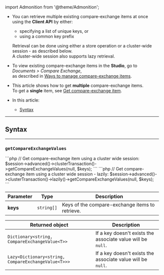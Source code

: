 ﻿import Admonition from '@theme/Admonition';

<Admonition type="note" title="">

* You can retrieve multiple existing compare-exchange items at once using the **Client API** by either:
  * specifying a list of unique keys, or
  * using a common key prefix

  Retrieval can be done using either a store operation or a cluster-wide session - as described below.  
  A cluster-wide session also supports lazy retrieval.

* To view existing compare-exchange items in the **Studio**, go to _Documents > Compare Exchange_,  
  as described in [Ways to manage compare-exchange items](../compare-exchange/overview#ways-to-create-and-manage-compare-exchange-items).  

* This article shows how to get **multiple** compare-exchange items.  
  To get a **single** item, see [Get compare-exchange item](../compare-exchange/get-cmpxchg-item).

* In this article:  
  * [Syntax](../compare-exchange/get-cmpxchg-items#syntax)

</Admonition>
    
---

## Syntax

---

### `getCompareExchangeValues`  

<TabItem value="" label="">
```php
// Get compare-exchange item using a cluster wide session:
$session->advanced()->clusterTransaction()->getCompareExchangeValues(null, $keys);
```
</TabItem>

<TabItem value="" label="">
```php
// Get compare-exchange item using a cluster wide session - lazily:
$session->advanced()->clusterTransaction()->lazily()->getCompareExchangeValues(null, $keys);
```
</TabItem>

| Parameter     | Type       | Description                                           |
|---------------|------------|-------------------------------------------------------|
| **keys**      | `string[]` | Keys of the compare-exchange items to retrieve.       |

| Returned object                                     |  Description                                                |
|-----------------------------------------------------|-------------------------------------------------------------|
| `Dictionary<string, CompareExchangeValue<T>>`       | If a key doesn't exists the associate value will be `null`. |
| `Lazy<Dictionary<string, CompareExchangeValue<T>>>` | If a key doesn't exists the associate value will be `null`. |
